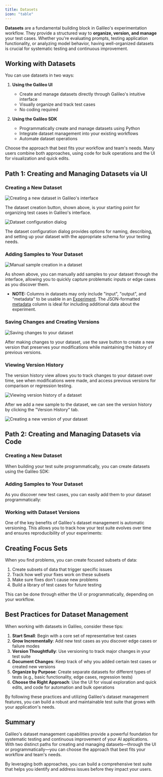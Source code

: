 ```yaml
---
title: Datasets
icon: "table"
---
```



**Datasets** are a fundamental building block in Galileo's experimentation workflow. They provide a structured way to **organize, version, and manage** your test cases. Whether you're evaluating prompts, testing application functionality, or analyzing model behavior, having well-organized datasets is crucial for systematic testing and continuous improvement.

## Working with Datasets

You can use datasets in two ways:

1. **Using the Galileo UI**

   - Create and manage datasets directly through Galileo's intuitive interface
   - Visually organize and track test cases
   - No coding required

2. **Using the Galileo SDK**
   - Programmatically create and manage datasets using Python
   - Integrate dataset management into your existing workflows
   - Automate dataset operations

Choose the approach that best fits your workflow and team's needs. Many users combine both approaches, using code for bulk operations and the UI for visualization and quick edits.

## Path 1: Creating and Managing Datasets via UI

### Creating a New Dataset

![Creating a new dataset in Galileo's interface](/images/dataset-create-button.png)

The dataset creation button, shown above, is your starting point for organizing test cases in Galileo's interface.

![Dataset configuration dialog](/images/dataset-dialog.png)

The dataset configuration dialog provides options for naming, describing, and setting up your dataset with the appropriate schema for your testing needs.

### Adding Samples to Your Dataset

![Manual sample creation in a dataset](/images/console-ui/dataset-create.png)

As shown above, you can manually add samples to your dataset through the interface, allowing you to quickly capture problematic inputs or edge cases as you discover them.

- **NOTE:** Columns in datasets may only include "input", "output", and "metadata" to be usable in an [Experiment](/concepts/experiments). The JSON-formatted [metadata](/concepts/experiments) column is ideal for including additional data about the experiment.

### Saving Changes and Creating Versions

![Saving changes to your dataset](/images/dataset-save-button.png)

After making changes to your dataset, use the save button to create a new version that preserves your modifications while maintaining the history of previous versions.

### Viewing Version History

The version history view allows you to track changes to your dataset over time, see when modifications were made, and access previous versions for comparison or regression testing.

![Viewing version history of a dataset](/images/dataset-versions.png)

After we add a new sample to the dataset, we can see the version history by clicking the "Version History" tab.

![Creating a new version of your dataset](/images/dataset-versions-new-version.png)

## Path 2: Creating and Managing Datasets via Code

### Creating a New Dataset

When building your test suite programmatically, you can create datasets using the Galileo SDK:

<CodeGroup>
  <SnippetDatasetsCreatePython />
  <SnippetDatasetsCreateTypescript />
</CodeGroup>

### Adding Samples to Your Dataset

As you discover new test cases, you can easily add them to your dataset programmatically:

<CodeGroup>
  <SnippetDatasetsAddSamplesPython />
  <SnippetDatasetsAddSamplesTypescript />
</CodeGroup>

### Working with Dataset Versions

One of the key benefits of Galileo's dataset management is automatic versioning. This allows you to track how your test suite evolves over time and ensures reproducibility of your experiments:

<CodeGroup>
  <SnippetDatasetsVersionsPython />
  <SnippetDatasetsVersionsTypescript />
</CodeGroup>

## Creating Focus Sets

When you find problems, you can create focused subsets of data:

1. Create subsets of data that trigger specific issues
2. Track how well your fixes work on these subsets
3. Make sure fixes don't cause new problems
4. Build a library of test cases for future testing

This can be done through either the UI or programmatically, depending on your workflow.

## Best Practices for Dataset Management

When working with datasets in Galileo, consider these tips:

1. **Start Small**: Begin with a core set of representative test cases
2. **Grow Incrementally**: Add new test cases as you discover edge cases or failure modes
3. **Version Thoughtfully**: Use versioning to track major changes in your test suite
4. **Document Changes**: Keep track of why you added certain test cases or created new versions
5. **Organize by Purpose**: Create separate datasets for different types of tests (e.g., basic functionality, edge cases, regression tests)
6. **Choose the Right Approach**: Use the UI for visual exploration and quick edits, and code for automation and bulk operations

By following these practices and utilizing Galileo's dataset management features, you can build a robust and maintainable test suite that grows with your application's needs.

## Summary

Galileo's dataset management capabilities provide a powerful foundation for systematic testing and continuous improvement of your AI applications. With two distinct paths for creating and managing datasets—through the UI or programmatically—you can choose the approach that best fits your workflow and team's needs.

By leveraging both approaches, you can build a comprehensive test suite that helps you identify and address issues before they impact your users.
